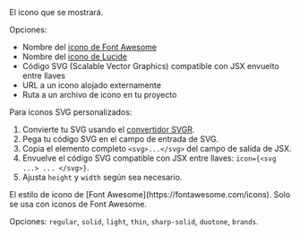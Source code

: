 <ResponseField name="icon" type="string" required>
  El icono que se mostrará.
  
  Opciones:
  - Nombre del [icono de Font Awesome](https://fontawesome.com/icons)
  - Nombre del [icono de Lucide](https://lucide.dev/icons)
  - Código SVG (Scalable Vector Graphics) compatible con JSX envuelto entre llaves
  - URL a un icono alojado externamente
  - Ruta a un archivo de icono en tu proyecto
  
  Para iconos SVG personalizados:
  1. Convierte tu SVG usando el [convertidor SVGR](https://react-svgr.com/playground/).
  1. Pega tu código SVG en el campo de entrada de SVG.
  2. Copia el elemento completo `<svg>...</svg>` del campo de salida de JSX.
  3. Envuelve el código SVG compatible con JSX entre llaves: `icon={<svg ...> ... </svg>}`.
  4. Ajusta `height` y `width` según sea necesario.
</ResponseField>

<ResponseField name="iconType" type="string">
  El estilo de icono de [Font Awesome](https://fontawesome.com/icons). Solo se usa con iconos de Font Awesome. 
  
  Opciones: `regular`, `solid`, `light`, `thin`, `sharp-solid`, `duotone`, `brands`.
</ResponseField>